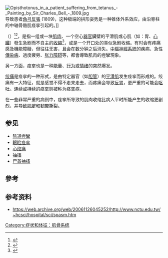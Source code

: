{{multiple issues|
{{disputed|time=2016-09-30T10:57:23+00:00}}
{{expand|time=2016-09-30T10:57:23+00:00}}
{{expert|time=2016-09-30T10:57:23+00:00}}
{{medref|time=2012-06-17T04:49:41+00:00}}
}}
{{SignSymptom infobox 
| name            = 痙攣<br/> Muscle spasm 
| ICD10       = {{ICD10|R|25|2|r|25}} 
| ICD9        = {{ICD9|728.85}} |
}}
[[File:Opisthotonus_in_a_patient_suffering_from_tetanus_-_Painting_by_Sir_Charles_Bell_-_1809.jpg|thumb]]导致患者[[角弓反張|角弓反張]] (1809)，这种极端的拱形姿势是一种锥体外系效应，由沿脊柱的中轴骨骼肌痉挛引起的。]]

{{confused|顫抖|抽搐|癲癇|驚厥|昏厥|昏迷|頭暈|眩暈|頭痛|癲癇發作|口吃}}

{{zy|'''痙'''|jìng|ㄐㄧㄥˋ}}{{zy|'''攣'''|luán|ㄌㄨㄢˊ}}（{{lang-en|Spasm}}）<ref>{{Cite web |url=https://www.termonline.cn/search?k=%E7%97%89%E6%8C%9B&r=1617538565477 |title=存档副本 |access-date=2021-04-04 |archive-date=2021-08-04 |archive-url=https://web.archive.org/web/20210804075041/https://www.termonline.cn/search?k=%E7%97%89%E6%8C%9B&r=1617538565477 |dead-url=no }}</ref><ref>{{Cite web |url=https://terms.naer.edu.tw/search/?q=spasm |title=存档副本 |access-date=2021-04-04 |archive-date=2021-11-04 |archive-url=https://web.archive.org/web/20211104155654/https://terms.naer.edu.tw/search/?q=spasm |dead-url=no }}</ref>，是指一组或一块[[肌肉|肌肉]]、一个空心[[器官|器官]]臟壁的平滑肌或心肌（如：胃、[[心臟|心臟]]）發生急剧而不自主的[[肌肉收縮|收縮]]<ref>{{cite book |author=<!--Staff writer(s); no by-line.--> |title=[[Dorland's_Medical_Dictionary|Dorland's Medical Dictionary]] }}</ref>，或是一个开口处的类似急剧收缩。有时会有疼痛感及機能障礙，但往往无害，且会在数分钟之后消失。[[中樞神經系統|中樞神經系統]]的疾病、急性[[傳染病|傳染病]]、過度疲勞、[[肌張力障礙|张力障碍]]等，都會導致肌肉的痙攣現象。

另一方面，痉挛也是一种[[能量|能量]]、[[行为|行为]]或[[情绪|情绪]]的突然爆发。

[[绞痛|绞痛]]是痉挛的一种形式，是由特定器官（如[[胆管|胆管]]）的[[平滑肌|平滑肌]]发生痉挛而形成的。绞痛有一大特征，就是感觉不得不走来走去，而疼痛会导致[[反胃|反胃]]，更严重的可能会[[呕吐|呕吐]]。连续或持续的痉挛则被称为痉挛症。

在一些非常严重的病例中，痉挛所导致的肌肉收缩比病人平时所能产生的收缩更剧烈，并导致[[肌腱|肌腱]]和[[韧带|韧带]]撕裂。

== 参见 ==
*[[陰道痙攣|陰道痙攣]]
*[[眼睑痉挛|眼睑痉挛]]
*[[心绞痛|心绞痛]]
*[[抽搐|抽搐]]
*[[尸首抽搐|尸首抽搐]]

== 參考 ==
<references/>

== 参考资料 ==
*https://web.archive.org/web/20061126045252/http://www.nctu.edu.tw/~hcsci/hospital/sci/spasm.htm  
{{Nervous and musculoskeletal system symptoms and signs}}
{{Authority control}}
[[Category:症状和体征：肌骨系统|Category:症状和体征：肌骨系统]]